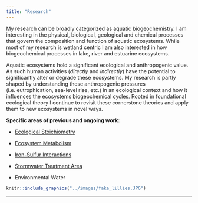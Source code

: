 ```yaml
---
title: "Research"
---
```


My research can be broadly categorized as aquatic biogeochemistry. I am interesting in the physical, biological, geological and chemical processes that govern the composition and function of aquatic ecosystems. While most of my research is wetland centric I am also interested in how biogeochemical processes in lake, river and estuarine ecosystems.

Aquatic ecosystems hold a significant ecological and anthropogenic value. As such human activities (*directly* and *indirectly*) have the potential to significantly alter or degrade these ecosystems. My research is partly shaped by understanding these anthropogenic pressures (i.e. eutrophication, sea-level rise, etc.) in an ecological context and how it influences the ecosystems biogeochemical cycles. Rooted in foundational ecological theory I continue to revisit these cornerstone theories and apply them to new ecosystems in novel ways.  

<!--
### Mission Statement



### Vision Statement

from statement of research interest...need to edit. 
In the future, I intend to continue develop my research program to address issues such as the impacts of altered rainfall and temperature patterns on ecosystem productivity, the effects of sea-level rise on ecosystem distribution and extent, basal food-web dynamics of ecosystem experiencing long-term restoration. Both my current and future research are multi-disciplinary efforts developed to investigate ecosystem level ecology in an ever-changing landscape. 

-->


**Specific areas of previous and ongoing work:**

- [Ecological Stoichiometry](https://swampthingpaul.github.io/ecostoich.html)

- [Ecosystem Metabolism](https://swampthingpaul.github.io/ecometab.html)

- [Iron-Sulfur Interactions](https://swampthingpaul.github.io/Fe_S.html)

- [Stormwater Treatment Area](https://swampthingpaul.github.io/EverSTA.html)

- Environmental Water


```r
knitr::include_graphics("../images/faka_lillies.JPG")
```


***